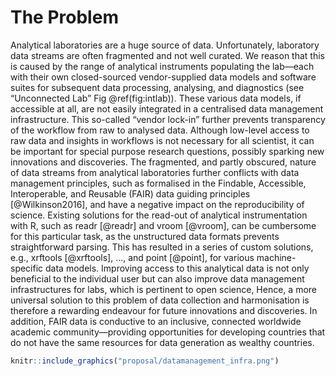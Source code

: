 # The Problem

Analytical laboratories are a huge source of data. Unfortunately, laboratory data streams are often fragmented and not well curated. We reason that this is caused by the range of analytical instruments populating the lab---each with their own closed-sourced vendor-supplied data models and software suites for subsequent data processing, analysing, and diagnostics (see "Unconnected Lab" Fig \@ref(fig:intlab)). These various data models, if accessible at all, are not easily integrated in a centralised data management infrastructure. This so-called "vendor lock-in" further prevents transparency of the workflow from raw to analysed data. Although low-level access to raw data and insights in workflows is not necessary for all scientist, it can be important for special purpose research questions, possibly sparking new innovations and discoveries. The fragmented, and partly obscured, nature of data streams from analytical laboratories further conflicts with data management principles, such as formalised in the Findable, Accessible, Interoperable, and Reusable (FAIR) data guiding principles [@Wilkinson2016], and have a negative impact on the reproducibility of science. Existing solutions for the read-out of analytical instrumentation with R, such as readr [@readr] and vroom [@vroom], can be cumbersome for this particular task, as the unstructured data formats prevents straightforward parsing. This has resulted in a series of custom solutions, e.g., xrftools [@xrftools], ..., and point [@point], for various machine-specific data models. Improving access to this analytical data is not only beneficial to the individual user but can also improve data management infrastructures for labs, which is pertinent to open science, Hence, a more universal solution to this problem of data collection and harmonisation is therefore a rewarding endeavour for future innovations and discoveries. In addition, FAIR data is conductive to an inclusive, connected worldwide academic community---providing opportunities for developing countries that do not have the same resources for data generation as wealthy countries.


```r
knitr::include_graphics("proposal/datamanagement_infra.png")
```


<!-- 
Outlining the issue / weak point / problem to be solved by this proposal. This should be a compelling section that sets the reader up for the next section - the proposed solution!

It is important to cover:

 - [ ] What the problem is
 - [ ] Who it affects
 - [ ] Have there been previous attempts to resolve the problem
 - [ ] Why it should be tackled
-->


